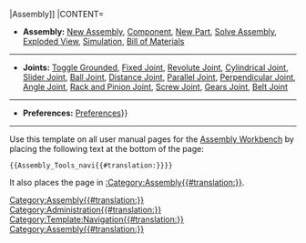 {{navigation menu 2
|TITLE=[[Image:Workbench_Assembly.svg|24px]] [[Assembly_Workbench{{#translation:}}|Assembly]]
|CONTENT=

* '''Assembly:''' [[Assembly_CreateAssembly{{#translation:}}|New Assembly]], [[Assembly_InsertLink{{#translation:}}|Component]], [[Assembly_InsertNewPart{{#translation:}}|New Part]], [[Assembly_SolveAssembly{{#translation:}}|Solve Assembly]], [[Assembly_CreateView{{#translation:}}|Exploded View]], [[Assembly_CreateSimulation{{#translation:}}|Simulation]], [[Assembly_CreateBom{{#translation:}}|Bill of Materials]]

----

* '''Joints:''' [[Assembly_ToggleGrounded{{#translation:}}|Toggle Grounded]], [[Assembly_CreateJointFixed{{#translation:}}|Fixed Joint]], [[Assembly_CreateJointRevolute{{#translation:}}|Revolute Joint]], [[Assembly_CreateJointCylindrical{{#translation:}}|Cylindrical Joint]], [[Assembly_CreateJointSlider{{#translation:}}|Slider Joint]], [[Assembly_CreateJointBall{{#translation:}}|Ball Joint]], [[Assembly_CreateJointDistance{{#translation:}}|Distance Joint]], [[Assembly_CreateJointParallel{{#translation:}}|Parallel Joint]], [[Assembly_CreateJointPerpendicular{{#translation:}}|Perpendicular Joint]], [[Assembly_CreateJointAngle{{#translation:}}|Angle Joint]], [[Assembly_CreateJointRackPinion{{#translation:}}|Rack and Pinion Joint]], [[Assembly_CreateJointScrew{{#translation:}}|Screw Joint]], [[Assembly_CreateJointGears{{#translation:}}|Gears Joint]], [[Assembly_CreateJointBelt{{#translation:}}|Belt Joint]]

----

* '''Preferences:''' [[Assembly_Preferences{{#translation:}}|Preferences]]}}<includeonly>[[Category:Assembly{{#translation:}}]]</includeonly><noinclude>

----

Use this template on all user manual pages for the [[Assembly Workbench]] by placing the following text at the bottom of the page:
 <nowiki>{{Assembly_Tools_navi{{#translation:}}}}</nowiki>

It also places the page in [[:Category:Assembly{{#translation:}}]].
[[Category:Administration{{#translation:}}]]
[[Category:Template:Navigation{{#translation:}}]]
[[Category:Assembly{{#translation:}}]]
</noinclude>
